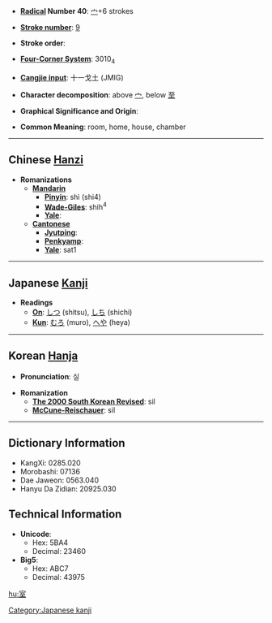 * '''[[Wiktionary:Chinese radical index| Radical]] Number 40''': [[Wiktionary:Chinese radical index 宀|宀]]+6 strokes

* '''[[Wiktionary:Chinese total strokes index|Stroke number]]''': [[Wiktionary:Chinese total strokes index 9|9]]

* '''Stroke order''': 

* '''[[Wiktionary:Chinese four corner index|Four-Corner System]]''': 3010<sub>4</sub>

* '''[[Wiktionary:Chinese Cangjie index|Cangjie input]]''': 十一戈土 (JMIG)

* '''Character decomposition''': above [[宀]], below [[至]]

* '''Graphical Significance and Origin''': 

* '''Common Meaning''': room, home, house, chamber

----

== Chinese [[Hanzi]] ==

* '''Romanizations'''
** '''[[Mandarin]]'''
*** '''[[Pinyin]]''': shì (shi4)
*** '''[[Wade-Giles]]''': shih<sup>4</sup>
*** '''[[Yale]]''': 
** '''[[Cantonese]]'''
*** '''[[Jyutping]]''':
*** '''[[Penkyamp]]''': 
*** '''[[Yale]]''': sat1


----

== Japanese [[Kanji]] ==

* '''Readings'''
** '''[[On]]''': [[しつ]] (shitsu), [[しち]] (shichi)
** '''[[Kun]]''': [[むろ]] (muro), [[へや]] (heya)
 

----

== Korean [[Hanja]] ==

* '''Pronunciation''': 실

* '''Romanization'''
** '''[[The 2000 South Korean Revised Romanization|The 2000 South Korean Revised]]''': sil
** '''[[McCune-Reischauer]]''': sil

----

== Dictionary Information ==

* KangXi: 0285.020
* Morobashi: 07136
* Dae Jaweon: 0563.040
* Hanyu Da Zidian: 20925.030

== Technical Information ==

* '''Unicode''':
** Hex: 5BA4
** Decimal: 23460
* '''Big5''':
** Hex: ABC7
** Decimal: 43975

[[Category:Japanese kanji]]
[[hu:室]]